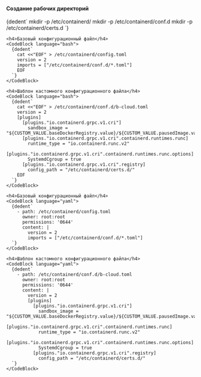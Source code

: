 
<Tabs groupId="install-type">

  <TabItem value='Bash'>
    <h4>Создание рабочих директорий</h4>
    <CodeBlock language="bash">
      {dedent`
        mkdir -p /etc/containerd/
        mkdir -p /etc/containerd/conf.d
        mkdir -p /etc/containerd/certs.d
      `}
    </CodeBlock>

    <h4>Базовый конфигурационный файл</h4>
    <CodeBlock language="bash">
      {dedent`
        cat <<"EOF" > /etc/containerd/config.toml
        version = 2
        imports = ["/etc/containerd/conf.d/*.toml"]
        EOF
      `}
    </CodeBlock>

    <h4>Шаблон кастомного конфигурационного файла</h4>
    <CodeBlock language="bash">
      {dedent`
        cat <<"EOF" > /etc/containerd/conf.d/b-cloud.toml
        version = 2
        [plugins]
          [plugins."io.containerd.grpc.v1.cri"]
            sandbox_image = "${CUSTOM_VALUE.baseDockerRegistry.value}/${CUSTOM_VALUE.pausedImage.value}"
          [plugins."io.containerd.grpc.v1.cri".containerd.runtimes.runc]
            runtime_type = "io.containerd.runc.v2"
          [plugins."io.containerd.grpc.v1.cri".containerd.runtimes.runc.options]
            SystemdCgroup = true
          [plugins."io.containerd.grpc.v1.cri".registry]
            config_path = "/etc/containerd/certs.d/"
        EOF
      `}
    </CodeBlock>

  </TabItem>

  <TabItem value='Cloud-init'>

    <h4>Базовый конфигурационный файл</h4>
    <CodeBlock language="yaml">
      {dedent`
        - path: /etc/containerd/config.toml
          owner: root:root
          permissions: '0644'
          content: |
            version = 2
            imports = ["/etc/containerd/conf.d/*.toml"]
      `}
    </CodeBlock>

    <h4>Шаблон кастомного конфигурационного файла</h4>
    <CodeBlock language="yaml">
      {dedent`
        - path: /etc/containerd/conf.d/b-cloud.toml
          owner: root:root
          permissions: '0644'
          content: |
            version = 2
            [plugins]
              [plugins."io.containerd.grpc.v1.cri"]
                sandbox_image = "${CUSTOM_VALUE.baseDockerRegistry.value}/${CUSTOM_VALUE.pausedImage.value}"
              [plugins."io.containerd.grpc.v1.cri".containerd.runtimes.runc]
                runtime_type = "io.containerd.runc.v2"
              [plugins."io.containerd.grpc.v1.cri".containerd.runtimes.runc.options]
                SystemdCgroup = true
              [plugins."io.containerd.grpc.v1.cri".registry]
                config_path = "/etc/containerd/certs.d/"
      `}
    </CodeBlock>

  </TabItem>

</Tabs>
